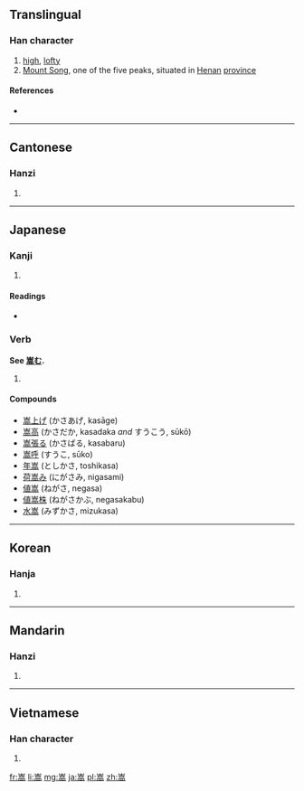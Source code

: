 ==Translingual==

===Han character===
{{Han char|rn=46|rad=山|as=10|sn=13|four=2222<sub>7</sub>|canj=山卜口月 (UYRB)|ids=⿱[[山]][[高]]}}

# [[high]], [[lofty]]
# [[w:Mount Song|Mount Song]], one of the five peaks, situated in [[Henan]] [[province]]

====References====
* {{Han ref|kx=0317.270|dkj=08348|dj=0617.420|hdz=10791.180|uh=5D69|ud=23913|bh=B743|bd=46915}}

----

==Cantonese==

===Hanzi===
{{yue-hanzi|jyut=[[sung1]]|y=sung1}}

# {{defn|lang=yue|sort=山10}}

----

==Japanese==

===Kanji===
{{ja-kanji|grade=|rs=山10}}

# {{defn|lang=ja|sort=山10}}

====Readings====
* {{ja-readings|on=[[すう]] (sū), [[しゅう]] (shū)|kun=[[たかい]] (takai), [[かさ]] (kasa)}}

===Verb===
'''See [[嵩む]].'''

# {{defn|lang=ja|sort=山10}}

====Compounds====
* [[嵩上げ]] (かさあげ, kasāge)
* [[嵩高]] (かさだか, kasadaka ''and'' すうこう, sūkō)
* [[嵩張る]] (かさばる, kasabaru)
* [[嵩呼]] (すうこ, sūko)
* [[年嵩]] (としかさ, toshikasa)
* [[荷嵩み]] (にがさみ, nigasami)
* [[値嵩]] (ねがさ, negasa)
* [[値嵩株]] (ねがさかぶ, negasakabu)
* [[水嵩]] (みずかさ, mizukasa)

----

==Korean==

===Hanja===
{{ko-hanja|hangeul=숭|rv=sung|mr=sung}}

# {{defn|lang=ko|sort=山10}}

----

==Mandarin==

===Hanzi===
{{cmn-hanzi|pin=[[sōng]] ([[song1]])|wg=sung<sup>1</sup>}}

# {{defn|lang=cmn|sort=山10}}

----

==Vietnamese==

===Han character===
{{vi-readings|rs=山10| hanviet = tung}}

# {{defn|lang=vi|sort=山10}}

[[fr:嵩]]
[[li:嵩]]
[[mg:嵩]]
[[ja:嵩]]
[[pl:嵩]]
[[zh:嵩]]